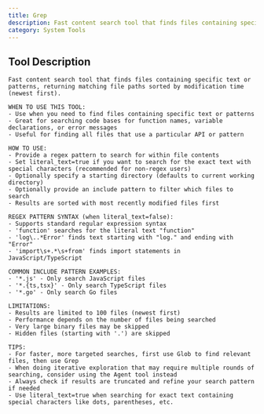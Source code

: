 ```yaml
---
title: Grep
description: Fast content search tool that finds files containing specific text or patterns, returning matching file paths sorted by modification time (newest f...
category: System Tools
---
```


## Tool Description

```
Fast content search tool that finds files containing specific text or patterns, returning matching file paths sorted by modification time (newest first).

WHEN TO USE THIS TOOL:
- Use when you need to find files containing specific text or patterns
- Great for searching code bases for function names, variable declarations, or error messages
- Useful for finding all files that use a particular API or pattern

HOW TO USE:
- Provide a regex pattern to search for within file contents
- Set literal_text=true if you want to search for the exact text with special characters (recommended for non-regex users)
- Optionally specify a starting directory (defaults to current working directory)
- Optionally provide an include pattern to filter which files to search
- Results are sorted with most recently modified files first

REGEX PATTERN SYNTAX (when literal_text=false):
- Supports standard regular expression syntax
- 'function' searches for the literal text "function"
- 'log\..*Error' finds text starting with "log." and ending with "Error"
- 'import\s+.*\s+from' finds import statements in JavaScript/TypeScript

COMMON INCLUDE PATTERN EXAMPLES:
- '*.js' - Only search JavaScript files
- '*.{ts,tsx}' - Only search TypeScript files
- '*.go' - Only search Go files

LIMITATIONS:
- Results are limited to 100 files (newest first)
- Performance depends on the number of files being searched
- Very large binary files may be skipped
- Hidden files (starting with '.') are skipped

TIPS:
- For faster, more targeted searches, first use Glob to find relevant files, then use Grep
- When doing iterative exploration that may require multiple rounds of searching, consider using the Agent tool instead
- Always check if results are truncated and refine your search pattern if needed
- Use literal_text=true when searching for exact text containing special characters like dots, parentheses, etc.
```